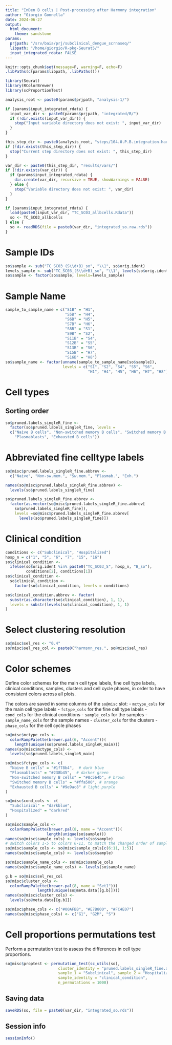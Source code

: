 ```yaml
---
title: "InDen B cells | Post-processing after Harmony integration"
author: "Giorgio Gonnella"
date: 2024-06-27
output:
  html_document:
    theme: sandstone
params:
  prjpath: "/srv/baia/prj/subclinical_dengue_scrnaseq/"
  libpath: "/home/giorgio/R-pkg-Seurat5/"
  input_integrated_rdata: FALSE
---
```


```r
knitr::opts_chunk$set(message=F, warning=F, echo=F)
.libPaths(c(params$libpath, .libPaths()))

library(Seurat)
library(RColorBrewer)
library(scProportionTest)

analysis_root <- paste0(params$prjpath, "analysis-1/")

if (params$input_integrated_rdata) {
  input_var_dir <- paste0(params$prjpath, "integrated/B/")
  if (!dir.exists(input_var_dir)) {
    stop("Input variable directory does not exist: ", input_var_dir)
  }
}

this_step_dir <- paste0(analysis_root, "steps/104.0.P.B.integration.harmony/")
if (!dir.exists(this_step_dir)) {
  stop("Current step directory does not exist: ", this_step_dir)
}

var_dir <- paste0(this_step_dir, "results/vars/")
if (!dir.exists(var_dir)) {
  if (params$input_integrated_rdata) {
    dir.create(var_dir, recursive = TRUE, showWarnings = FALSE)
  } else {
    stop("Variable directory does not exist: ", var_dir)
  }
}
```

```r
if (params$input_integrated_rdata) {
  load(paste0(input_var_dir, "TC_SC03_allbcells.Rdata"))
  so <- TC_SC03_allbcells
} else {
  so <- readRDS(file = paste0(var_dir, "integrated_so.raw.rds"))
}
```

# Sample IDs

```r
so$sample <- sub("TC_SC03_(S\\d+B)_so", "\\1", so$orig.ident)
levels_sample <- sub("TC_SC03_(S\\d+B)_so", "\\1", levels(so$orig.ident))
so$sample <- factor(so$sample, levels=levels_sample)
```

# Sample Name

```r
sample_to_sample_name = c("S1B" = "H1",
                          "S5B" = "H4",
                          "S6B" = "H5",
                          "S7B" = "H6",
                          "S8B" = "S1",
                          "S9B" = "S2",
                          "S11B" = "S4",
                          "S12B" = "S5",
                          "S13B" = "S6",
                          "S15B" = "H7",
                          "S16B" = "H8")
so$sample_name <- factor(unname(sample_to_sample_name[so$sample]),
                         levels = c("S1", "S2", "S4", "S5", "S6",
                                    "H1", "H4", "H5", "H6", "H7", "H8"))
```

# Cell types

## Sorting order

```r
so$pruned.labels_singleR_fine <-
  factor(so$pruned.labels_singleR_fine, levels =
  c("Naive B cells", "Non-switched memory B cells", "Switched memory B cells",
    "Plasmablasts", "Exhausted B cells"))
```

# Abbreviated fine celltype labels

```r
so@misc$pruned.labels_singleR_fine.abbrev <-
  c("Naive", "Non-sw.mem.", "Sw.mem.", "Plasmab.", "Exh.")

names(so@misc$pruned.labels_singleR_fine.abbrev) <-
  levels(so$pruned.labels_singleR_fine)
```

```r
so$pruned.labels_singleR_fine.abbrev <-
  factor(as.vector(so@misc$pruned.labels_singleR_fine.abbrev[
    so$pruned.labels_singleR_fine]),
    levels =so@misc$pruned.labels_singleR_fine.abbrev[
      levels(so$pruned.labels_singleR_fine)])
```

# Clinical condition

```r
conditions <- c("Subclinical", "Hospitalized")
hosp_n = c("1", "5", "6", "7", "15", "16")
so$clinical_condition <-
  ifelse(so$orig.ident %in% paste0("TC_SC03_S", hosp_n, "B_so"),
         conditions[2], conditions[1])
so$clinical_condition <-
  so$clinical_condition <-
    factor(so$clinical_condition, levels = conditions)
```

```r
so$clinical_condition.abbrev <- factor(
  substr(as.character(so$clinical_condition), 1, 1),
  levels = substr(levels(so$clinical_condition), 1, 1)
)
```

# Select clustering resolution

```r
so@misc$sel_res <- "0.4"
so@misc$sel_res_col <- paste0("harmsnn_res.", so@misc$sel_res)
```

# Color schemes

Define color schemes for the main cell type labels, fine cell type labels,
clinical conditions, samples, clusters and cell cycle phases, in order to have
consistent colors across all plots.

The colors are saved in some columns of the `so@misc` slot:
- `mctype_cols` for the main cell type labels
- `fctype_cols` for the fine cell type labels
- `cond_cols` for the clinical conditions
- `sample_cols` for the samples
- `sample_name_cols` for the sample names
- `cluster_cols` for the clusters
- `phase_cols` for the cell cycle phases


```r
so@misc$mctype_cols <-
  colorRampPalette(brewer.pal(6, "Accent"))(
    length(unique(so$pruned.labels_singleR_main)))
names(so@misc$mctype_cols) <-
  levels(so$pruned.labels_singleR_main)
```

```r
so@misc$fctype_cols <- c(
  "Naive B cells" = "#1f78b4",  # dark blue
  "Plasmablasts" = "#238b45",  # darker green
  "Non-switched memory B cells" = "#8c564b", # brown
  "Switched memory B cells" = "#ffa500", # orange
  "Exhausted B cells" = "#9e9ac8" # light purple
)
```

```r
so@misc$cond_cols <- c(
  "Subclinical" = "darkblue",
  "Hospitalized" = "darkred"
)
```

```r
so@misc$sample_cols <-
  colorRampPalette(brewer.pal(8, name = "Accent"))(
                  length(unique(so$sample)))
names(so@misc$sample_cols) <- levels(so$sample)
# switch colors 1-5 to colors 6-11, to match the changed order of samples
so@misc$sample_cols <- so@misc$sample_cols[c(6:11, 1:5)]
names(so@misc$sample_cols) <- levels(so$sample)

so@misc$sample_name_cols <- so@misc$sample_cols
names(so@misc$sample_name_cols) <- levels(so$sample_name)
```

```r
g.b = so@misc$sel_res_col
so@misc$cluster_cols <-
  colorRampPalette(brewer.pal(8, name = "Set1"))(
              length(unique(so@meta.data[[g.b]])))
names(so@misc$cluster_cols) <-
  levels(so@meta.data[[g.b]])
```

```r
so@misc$phase_cols <- c("#00AFBB", "#E7B800", "#FC4E07")
names(so@misc$phase_cols) <- c("G1", "G2M", "S")
```

# Cell proportions permutations test

Perform a permutation test to assess the differences in cell type proportions.

```r
so@misc$proptest <- permutation_test(sc_utils(so),
                       cluster_identity = "pruned.labels_singleR_fine.abbrev",
                       sample_1 = "Subclinical", sample_2 = "Hospitalized",
                       sample_identity = "clinical_condition",
                       n_permutations = 1000)
```

## Saving data

```r
saveRDS(so, file = paste0(var_dir, "integrated_so.rds"))

```

## Session info

```r
sessionInfo()
```
